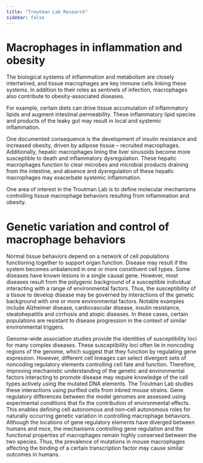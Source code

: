 ```yaml
---
title: "Troutman Lab Research"
sidebar: false
---
```


# Macrophages in inflammation and obesity

The biological systems of inflammation and metabolism are closely intertwined, and tissue macrophages are key immune cells linking these systems. In addition to their roles as sentinels of infection, macrophages also contribute to obesity-associated diseases. 

For example, certain diets can drive tissue accumulation of inflammatory lipids and augment intestinal permeability. These inflammatory lipid species and products of the leaky gut may result in local and systemic inflammation. 

One documented consequence is the development of insulin resistance and increased obesity, driven by adipose tissue -- recruited macrophages. Additionally, hepatic macrophages lining the liver sinusoids become more susceptible to death and inflammatory dysregulation. These hepatic macrophages function to clear microbes and microbial products draining from the intestine, and absence and dysregulation of these hepatic macrophages may exacerbate systemic inflammation. 

One area of interest in the Troutman Lab is to define molecular mechanisms controlling tissue macrophage behaviors resulting from inflammation and obesity.

# Genetic variation and control of macrophage behaviors

Normal tissue behaviors depend on a network of cell populations functioning together to support organ function. Disease may result if the system becomes unbalanced in one or more constituent cell types. Some diseases have known lesions in a single causal gene. However, most diseases result from the polygenic background of a susceptible individual interacting with a range of environmental factors. Thus, the susceptibility of a tissue to develop disease may be governed by interactions of the genetic background with one or more environmental factors. Notable examples include Alzheimer disease, cardiovascular disease, insulin resistance, steatohepatitis and cirrhosis and atopic diseases. In these cases, certain populations are resistant to disease progression in the context of similar environmental triggers. 

Genome-wide association studies provide the identities of susceptibility loci for many complex diseases. These susceptibility loci often lie in noncoding regions of the genome, which suggest that they function by regulating gene expression. However, different cell lineages can select divergent sets of noncoding regulatory elements controlling cell fate and function. Therefore, improving mechanistic understanding of the genetic and environmental factors interacting to promote disease may require knowledge of the cell types actively using the mutated DNA elements. The Troutman Lab studies these interactions using purified cells from inbred mouse strains. Gene regulatory differences between the model genomes are assessed using experimental conditions that fix the contribution of environmental effects. This enables defining cell autonomous and non--cell autonomous roles for naturally occurring genetic variation in controlling macrophage behaviors. Although the locations of gene regulatory elements have diverged between humans and mice, the mechanisms controlling gene regulation and the functional properties of macrophages remain highly conserved between the two species. Thus, the prevalence of mutations in mouse macrophages affecting the binding of a certain transcription factor may cause similar outcomes in humans.
